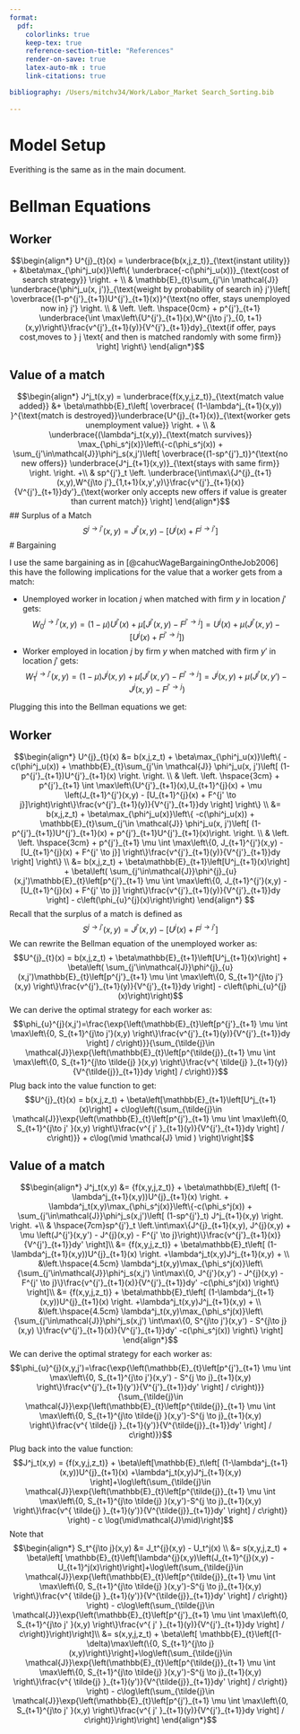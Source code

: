 ```yaml
---
format:
  pdf:
    colorlinks: true
    keep-tex: true
    reference-section-title: "References"
    render-on-save: true
    latex-auto-mk : true
    link-citations: true

bibliography: /Users/mitchv34/Work/Labor_Market Search_Sorting.bib
  
---
```


# Model Setup

Everithing is the same as in the main document.

# Bellman Equations

## Worker

$$\begin{align*}
U^{j}_{t}(x) = \underbrace{b(x,j,z_t)}_{\text{instant utility}} + &\beta\max_{\phi^j_u(x)}\left\{ \underbrace{-c(\phi^j_u(x))}_{\text{cost of search strategy}} \right.  + \\
& \mathbb{E}_{t}\sum_{j'\in \mathcal{J}} \underbrace{\phi^j_u(x, j')}_{\text{weight by probability of search in} j'}\left[ \overbrace{(1-p^{j'}_{t+1})U^{j'}_{t+1}(x)}^{\text{no offer, stays unemployed now in} j'} \right.  \\
& \left. \left. \hspace{0cm} + p^{j'}_{t+1} \underbrace{\int \max\left\{U^{j'}_{t+1}(x),W^{j\to j'}_{0, t+1}(x,y)\right\}\frac{v^{j'}_{t+1}(y)}{V^{j'}_{t+1}}dy}_{\text{if offer, pays cost,moves to } j \text{ and then is matched randomly with some firm}} \right] \right\} 
\end{align*}$$

## Value of a match

$$\begin{align*}
J^j_t(x,y) = \underbrace{f(x,y,j,z_t)}_{\text{match value added}} &+ \beta\mathbb{E}_t\left[  \overbrace{ (1-\lambda^j_{t+1}(x,y)) }^{\text{match is destroyed}}\underbrace{U^{j}_{t+1}(x)}_{\text{worker gets unemployment value}} \right. + \\
  & \underbrace{(\lambda^j_t(x,y)}_{\text{match survives}} \max_{\phi_s^j(x)}\left\{-c(\phi_s^j(x)) +  \sum_{j'\in\mathcal{J}}\phi^j_s(x,j')\left[ \overbrace{(1-sp^{j'}_t)}^{\text{no new offers}} \underbrace{J^j_{t+1}(x,y)}_{\text{stays with same firm}} \right. \right. +\\
& sp^{j'}_t \left. \underbrace{\int\max\{J^{j}_{t+1}(x,y),W^{j\to j'}_{1,t+1}(x,y',y)\}\frac{v^{j'}_{t+1}(x)}{V^{j'}_{t+1}}dy'}_{\text{worker only accepts new offers if value is greater than current match}}  \right]
\end{align*}$$
## Surplus of a Match
$$S^{j\to j'}(x,y) = J^{j'}(x,y) - \left[U^j(x) + F^{j\to j'}\right]$$
# Bargaining

I use the same bargaining as in [@cahucWageBargainingOntheJob2006] this have the following implications for the value that a worker gets from a match:

- Unemployed worker in location $j$ when matched with firm $y$ in location $j'$ gets: $$W^{j \to j'}_{0}(x,y) = (1 - \mu) U^{j'}(x) + \mu [J^{j'}(x,y) - F^{j' \to j}] = U^{j}(x) + \mu \left(J^{j'}(x,y) - [U^{j}(x) + F^{j' \to j}]\right)$$
- Worker employed in location $j$ by firm $y$ when matched with firm $y'$ in location $j'$ gets: $$W^{j \to j'}_{1}(x,y) = (1 - \mu) J^{j}(x,y) + \mu [J^{j'}(x,y') - F^{j' \to j}] = J^{j}(x,y) + \mu \left(J^{j'}(x,y') - J^{j}(x,y) - F^{j' \to j}\right)$$

Plugging this into the Bellman equations we get:

## Worker
$$\begin{align*}
U^{j}_{t}(x) &= b(x,j,z_t) + \beta\max_{\phi^j_u(x)}\left\{ -c(\phi^j_u(x))    + \mathbb{E}_{t}\sum_{j'\in \mathcal{J}} \phi^j_u(x, j')\left[ (1-p^{j'}_{t+1})U^{j'}_{t+1}(x) \right. \right.  \\
& \left. \left. \hspace{3cm} + p^{j'}_{t+1} \int \max\left\{U^{j'}_{t+1}(x),U_{t+1}^{j}(x) + \mu \left(J_{t+1}^{j'}(x,y) - [U_{t+1}^{j}(x) + F^{j' \to j}]\right)\right\}\frac{v^{j'}_{t+1}(y)}{V^{j'}_{t+1}}dy \right] \right\} \\
&= b(x,j,z_t) + \beta\max_{\phi^j_u(x)}\left\{ -c(\phi^j_u(x))  +   \mathbb{E}_{t}\sum_{j'\in \mathcal{J}} \phi^j_u(x, j')\left[ (1-p^{j'}_{t+1})U^{j'}_{t+1}(x) + p^{j'}_{t+1}U^{j'}_{t+1}(x)\right. \right.  \\
& \left. \left. \hspace{3cm} + p^{j'}_{t+1} \mu \int \max\left\{0, J_{t+1}^{j'}(x,y) - [U_{t+1}^{j}(x) + F^{j' \to j}] \right\}\frac{v^{j'}_{t+1}(y)}{V^{j'}_{t+1}}dy \right] \right\} \\
&= b(x,j,z_t) + \beta\mathbb{E}_{t+1}\left[U^j_{t+1}(x)\right] + \beta\left( \sum_{j'\in\mathcal{J}}\phi^{j}_{u}(x,j')\mathbb{E}_{t}\left[p^{j'}_{t+1} \mu \int \max\left\{0, J_{t+1}^{j'}(x,y) - [U_{t+1}^{j}(x) + F^{j' \to j}] \right\}\frac{v^{j'}_{t+1}(y)}{V^{j'}_{t+1}}dy \right] - c\left(\phi_{u}^{j}(x)\right)\right)
\end{align*}
$$
Recall that the surplus of a match is defined as $$S^{j\to j'}(x,y) = J^{j'}(x,y)-[U^j(x)+F^{j \to j'}]$$
We can rewrite the Bellman equation of the unemployed worker as:
$$U^{j}_{t}(x) = b(x,j,z_t) + \beta\mathbb{E}_{t+1}\left[U^j_{t+1}(x)\right] + \beta\left( \sum_{j'\in\mathcal{J}}\phi^{j}_{u}(x,j')\mathbb{E}_{t}\left[p^{j'}_{t+1} \mu \int \max\left\{0, S_{t+1}^{j\to j'}(x,y) \right\}\frac{v^{j'}_{t+1}(y)}{V^{j'}_{t+1}}dy \right] - c\left(\phi_{u}^{j}(x)\right)\right)$$
We can derive the optimal strategy for each worker as:
$$\phi_{u}^{j}(x,j')=\frac{\exp{\left(\mathbb{E}_{t}\left[p^{j'}_{t+1} \mu \int \max\left\{0, S_{t+1}^{j\to j'}(x,y) \right\}\frac{v^{j'}_{t+1}(y)}{V^{j'}_{t+1}}dy \right] / c\right)}}{\sum_{\tilde{j}\in \mathcal{J}}\exp{\left(\mathbb{E}_{t}\left[p^{\tilde{j}}_{t+1} \mu \int \max\left\{0, S_{t+1}^{j\to \tilde{j} }(x,y) \right\}\frac{v^{ \tilde{j} }_{t+1}(y)}{V^{\tilde{j}}_{t+1}}dy \right] / c\right)}}$$
Plug back into the value function to get:
$$U^{j}_{t}(x) = b(x,j,z_t) + \beta\left[\mathbb{E}_{t+1}\left[U^j_{t+1}(x)\right]  + c\log\left({\sum_{\tilde{j}\in \mathcal{J}}\exp{\left(\mathbb{E}_{t}\left[p^{j'}_{t+1} \mu \int \max\left\{0, S_{t+1}^{j\to j' }(x,y) \right\}\frac{v^{ j' }_{t+1}(y)}{V^{j'}_{t+1}}dy \right] / c\right)}} + c\log(\mid \mathcal{J} \mid ) \right)\right]$$

## Value of a match

$$\begin{align*}
J^j_t(x,y) &= {f(x,y,j,z_t)} + \beta\mathbb{E}_t\left[   (1-\lambda^j_{t+1}(x,y))U^{j}_{t+1}(x) \right.  + \lambda^j_t(x,y)\max_{\phi_s^j(x)}\left\{-c(\phi_s^j(x)) +  \sum_{j'\in\mathcal{J}}\phi^j_s(x,j')\left[ (1-sp^{j'}_t) J^j_{t+1}(x,y) \right. \right. +\\ 
& \hspace{7cm}sp^{j'}_t \left.\int\max\{J^{j}_{t+1}(x,y), J^{j}(x,y) + \mu \left(J^{j'}(x,y') - J^{j}(x,y) - F^{j' \to j}\right)\}\frac{v^{j'}_{t+1}(x)}{V^{j'}_{t+1}}dy'  \right]\\
&= {f(x,y,j,z_t)} + \beta\mathbb{E}_t\left[   (1-\lambda^j_{t+1}(x,y))U^{j}_{t+1}(x) \right.  +\lambda^j_t(x,y)J^j_{t+1}(x,y) + \\
&\left.\hspace{4.5cm} \lambda^j_t(x,y)\max_{\phi_s^j(x)}\left\{\sum_{j'\in\mathcal{J}}\phi^j_s(x,j') \int\max\{0, J^{j'}(x,y') - J^{j}(x,y) - F^{j' \to j}\}\frac{v^{j'}_{t+1}(x)}{V^{j'}_{t+1}}dy' -c(\phi_s^j(x)) \right\} \right]\\
&= {f(x,y,j,z_t)} + \beta\mathbb{E}_t\left[   (1-\lambda^j_{t+1}(x,y))U^{j}_{t+1}(x) \right.  +\lambda^j_t(x,y)J^j_{t+1}(x,y) + \\
&\left.\hspace{4.5cm} \lambda^j_t(x,y)\max_{\phi_s^j(x)}\left\{\sum_{j'\in\mathcal{J}}\phi^j_s(x,j') \int\max\{0, S^{j\to j'}(x,y') - S^{j\to j}(x,y) \}\frac{v^{j'}_{t+1}(x)}{V^{j'}_{t+1}}dy' -c(\phi_s^j(x)) \right\} \right]
\end{align*}$$
We can derive the optimal strategy for each worker as:
$$\phi_{u}^{j}(x,y,j')=\frac{\exp{\left(\mathbb{E}_{t}\left[p^{j'}_{t+1} \mu \int \max\left\{0, S_{t+1}^{j\to j'}(x,y') - S^{j \to j}_{t+1}(x,y) \right\}\frac{v^{j'}_{t+1}(y')}{V^{j'}_{t+1}}dy' \right] / c\right)}}{\sum_{\tilde{j}\in \mathcal{J}}\exp{\left(\mathbb{E}_{t}\left[p^{\tilde{j}}_{t+1} \mu \int \max\left\{0, S_{t+1}^{j\to \tilde{j} }(x,y')-S^{j \to j}_{t+1}(x,y) \right\}\frac{v^{ \tilde{j} }_{t+1}(y')}{V^{\tilde{j}}_{t+1}}dy' \right] / c\right)}}$$
Plug back into the value function:
$$J^j_t(x,y) = {f(x,y,j,z_t)} + \beta\left[\mathbb{E}_t\left[  (1-\lambda^j_{t+1}(x,y))U^{j}_{t+1}(x)   +\lambda^j_t(x,y)J^j_{t+1}(x,y) \right]+\log\left(\sum_{\tilde{j}\in \mathcal{J}}\exp{\left(\mathbb{E}_{t}\left[p^{\tilde{j}}_{t+1} \mu \int \max\left\{0, S_{t+1}^{j\to \tilde{j} }(x,y')-S^{j \to j}_{t+1}(x,y) \right\}\frac{v^{ \tilde{j} }_{t+1}(y')}{V^{\tilde{j}}_{t+1}}dy' \right] / c\right)} \right) - c \log(\mid\mathcal{J}\mid)\right]$$
Note that 
$$\begin{align*}
S_t^{j\to j}(x,y) &= J_t^{j}(x,y) - U_t^j(x) \\
&= s(x,y,j,z_t) + \beta\left[ \mathbb{E}_{t}\left[\lambda^{j}(x,y)\left(J_{t+1}^{j}(x,y) - U_{t+1}^j(x)\right)\right]+\log\left(\sum_{\tilde{j}\in \mathcal{J}}\exp{\left(\mathbb{E}_{t}\left[p^{\tilde{j}}_{t+1} \mu \int \max\left\{0, S_{t+1}^{j\to \tilde{j} }(x,y')-S^{j \to j}_{t+1}(x,y) \right\}\frac{v^{ \tilde{j} }_{t+1}(y')}{V^{\tilde{j}}_{t+1}}dy' \right] / c\right)} \right) -  c\log\left(\sum_{\tilde{j}\in \mathcal{J}}\exp{\left(\mathbb{E}_{t}\left[p^{j'}_{t+1} \mu \int \max\left\{0, S_{t+1}^{j\to j' }(x,y) \right\}\frac{v^{ j' }_{t+1}(y)}{V^{j'}_{t+1}}dy \right] / c\right)}\right)\right]\\
&= s(x,y,j,z_t) + \beta\left[ \mathbb{E}_{t}\left[(1-\delta)\max\left(\{0, S_{t+1}^{j\to j}(x,y)\right\}\right]+\log\left(\sum_{\tilde{j}\in \mathcal{J}}\exp{\left(\mathbb{E}_{t}\left[p^{\tilde{j}}_{t+1} \mu \int \max\left\{0, S_{t+1}^{j\to \tilde{j} }(x,y')-S^{j \to j}_{t+1}(x,y) \right\}\frac{v^{ \tilde{j} }_{t+1}(y')}{V^{\tilde{j}}_{t+1}}dy' \right] / c\right)} \right) -  c\log\left(\sum_{\tilde{j}\in \mathcal{J}}\exp{\left(\mathbb{E}_{t}\left[p^{j'}_{t+1} \mu \int \max\left\{0, S_{t+1}^{j\to j' }(x,y) \right\}\frac{v^{ j' }_{t+1}(y)}{V^{j'}_{t+1}}dy \right] / c\right)}\right)\right]
\end{align*}$$
